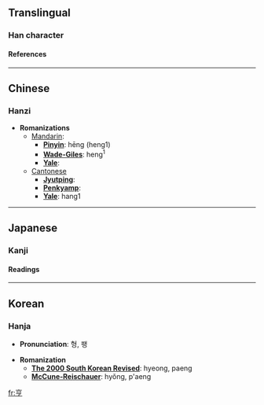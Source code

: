 ==Translingual==
===Han character===
{{Han char|rad=亠|as=05|sn=7|so=|four=0020<sub>7</sub>|canj=卜口弓弓 (YRNN)|cmean=smoothly, progressing, no trouble}}
====References====
{{Han ref|kx=0088.120|dkj=00295|dj=0187.050|hdz=10284.030|uh=4EA8|ud=20136|bh=A6EB|bd=42731}}

----
==Chinese==
===Hanzi===


* '''Romanizations'''
** [[Mandarin]]:
*** '''[[Pinyin]]''': hēng (heng1)
*** '''[[Wade-Giles]]''': heng<sup>1</sup>
*** '''[[Yale]]''': 
**[[Cantonese]]
***'''[[Jyutping]]''':
***'''[[Penkyamp]]''': 
***'''[[Yale]]''': hang1


----
==Japanese==
===Kanji===


{{ja-kanji|grade=|rs=亠05|simple=}}
====Readings====
{{ja-readings|on=[[きょう]] (kyō), [[こう]] (kō), [[ほう]] (hō)|kun=[[たてまつる]] (tatematsuru), [[とおる]] (tooru)}}


----
==Korean==
===Hanja===

* '''Pronunciation''': 형, 팽

* '''Romanization'''
** '''[[The 2000 South Korean Revised Romanization|The 2000 South Korean Revised]]''': hyeong, paeng
** '''[[McCune-Reischauer]]''': hyŏng, p'aeng


[[fr:亨]]